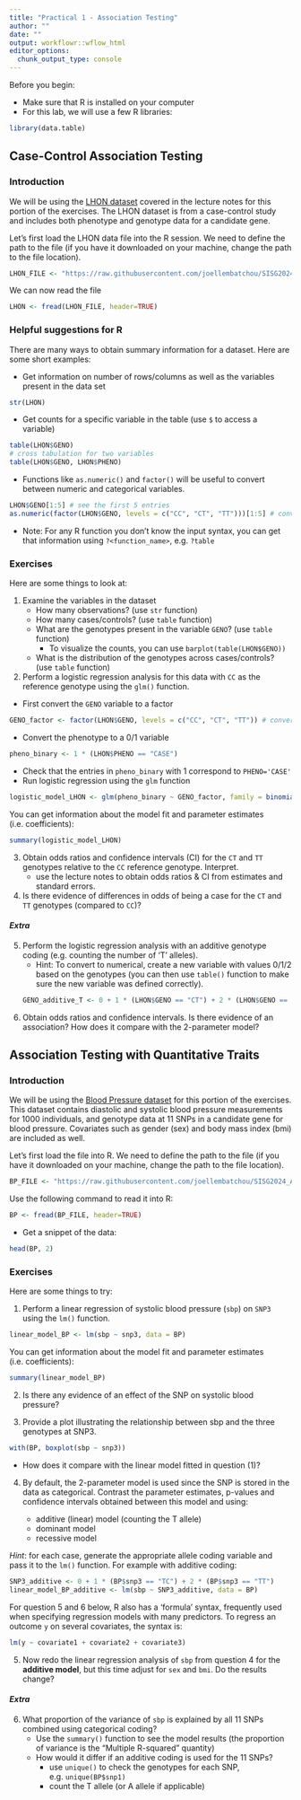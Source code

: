 ```yaml
---
title: "Practical 1 - Association Testing"
author: ""
date: ""
output: workflowr::wflow_html
editor_options:
  chunk_output_type: console
---
```

Before you begin:

* Make sure that R is installed on your computer
* For this lab, we will use a few R libraries:
```r
library(data.table)
```


## Case-Control Association Testing

### Introduction
We will be using the [LHON dataset](https://raw.githubusercontent.com/joellembatchou/SISG2024_Association_Mapping/master/data/LHON.txt) covered in the lecture notes for this portion of the exercises.
The LHON dataset is from a case-control study and includes both phenotype and genotype data for a candidate gene.

Let's first load the LHON data file into the R session. We need to define the path to the file (if you have it downloaded on your machine, change the path to the file location).
```r
LHON_FILE <- "https://raw.githubusercontent.com/joellembatchou/SISG2024_Association_Mapping/master/data/LHON.txt" 
```

We can now read the file
```r
LHON <- fread(LHON_FILE, header=TRUE)
```

### Helpful suggestions for R

There are many ways to obtain summary information for a dataset. Here are some short examples:

* Get information on number of rows/columns as well as the variables present in the data set
```r
str(LHON)
```
* Get counts for a specific variable in the table (use `$` to access a variable)
```r
table(LHON$GENO)
# cross tabulation for two variables
table(LHON$GENO, LHON$PHENO)
```
* Functions like `as.numeric()` and `factor()` will be useful to convert between numeric and categorical variables.
```r
LHON$GENO[1:5] # see the first 5 entries
as.numeric(factor(LHON$GENO, levels = c("CC", "CT", "TT")))[1:5] # convert to numeric specifying the order of the labels
```

* Note: For any R function you don't know the input syntax, you can get that information using `?<function_name>`, e.g. `?table` 


### Exercises
Here are some things to look at:

1. Examine the variables in the dataset
    * How many observations?  (use `str` function)
    * How many cases/controls?  (use `table` function)
    * What are the genotypes present in the variable `GENO`? (use `table` function)
        * To visualize the counts, you can use `barplot(table(LHON$GENO))`
    * What is the distribution of the genotypes across cases/controls? (use `table` function)

2. Perform a logistic regression analysis for this data with `CC` as the reference genotype using the `glm()` function. 

* First convert the `GENO` variable to a factor
```r
GENO_factor <- factor(LHON$GENO, levels = c("CC", "CT", "TT")) # convert to numeric specifying the order of the labels
```

* Convert the phenotype to a 0/1 variable
    
```r
pheno_binary <- 1 * (LHON$PHENO == "CASE")
```
* Check that the entries in `pheno_binary` with 1 correspond to `PHENO='CASE'`
* Run logistic regression using the `glm` function
```r
logistic_model_LHON <- glm(pheno_binary ~ GENO_factor, family = binomial(link = "logit"))
```  
You can get information about the model fit and parameter estimates (i.e. coefficients):
```r
summary(logistic_model_LHON)
```  

3. Obtain odds ratios and confidence intervals (CI) for the `CT` and `TT` genotypes relative to the `CC` reference genotype. Interpret.
    * use the lecture notes to obtain odds ratios & CI from estimates and standard errors.

4. Is there evidence of differences in odds of being a case for the `CT` and `TT` genotypes (compared to `CC`)?

#### *Extra*
5. Perform the logistic regression analysis with an additive genotype coding (e.g. counting the number of 'T' alleles). 
    * Hint: To convert to numerical, create a new variable with values 0/1/2 based on the genotypes (you can then use `table()` function to make sure the new variable was defined correctly).
```r
GENO_additive_T <- 0 + 1 * (LHON$GENO == "CT") + 2 * (LHON$GENO == "TT")
``` 

6. Obtain odds ratios and confidence intervals. Is there evidence of an association? How does it compare with the 2-parameter model?

  
## Association Testing with Quantitative Traits

### Introduction
We will be using the [Blood Pressure dataset](https://raw.githubusercontent.com/joellembatchou/SISG2024_Association_Mapping/master/data/bpdata.csv) for this portion of the exercises.
This dataset contains diastolic and systolic blood pressure measurements for 1000 individuals, and genotype data at 11 SNPs in a candidate gene for blood pressure. Covariates such as gender (sex) and body mass index (bmi) are included as well.

Let's first load the file into R. We need to define the path to the file (if you have it downloaded on your machine, change the path to the file location).
```r
BP_FILE <- "https://raw.githubusercontent.com/joellembatchou/SISG2024_Association_Mapping/master/data/bpdata.csv" 
```

Use the following command to read it into R:
```r
BP <- fread(BP_FILE, header=TRUE)
```

* Get a snippet of the data:
```r
head(BP, 2)
```

### Exercises
Here are some things to try:

1. Perform a linear regression of systolic blood pressure (`sbp`) on `SNP3` using the `lm()` function.
```r
linear_model_BP <- lm(sbp ~ snp3, data = BP)
```  
You can get information about the model fit and parameter estimates (i.e. coefficients):
```r
summary(linear_model_BP)
```  
2. Is there any evidence of an effect of the SNP on systolic blood pressure?

3. Provide a plot illustrating the relationship between sbp and the three genotypes at SNP3.
```r
with(BP, boxplot(sbp ~ snp3))
```

* How does it compare with the linear model fitted in question (1)?

4. By default, the 2-parameter model is used since the SNP is stored in the data as categorical. Contrast the parameter estimates, p-values and confidence intervals obtained between this model and using:

    * additive (linear) model (counting the T allele)
    * dominant model 
    * recessive model

*Hint*: for each case, generate the appropriate allele coding variable and pass it to the `lm()` function. For example with additive coding:
```r
SNP3_additive <- 0 + 1 * (BP$snp3 == "TC") + 2 * (BP$snp3 == "TT")
linear_model_BP_additive <- lm(sbp ~ SNP3_additive, data = BP)
```  


For question 5 and 6 below, R also has a 'formula' syntax, frequently used when specifying regression models with many predictors. To regress an outcome `y` on several covariates, the syntax is:

```r
lm(y ~ covariate1 + covariate2 + covariate3)
```

5. Now redo the linear regression analysis of `sbp` from question 4 for the **additive model**, but this time adjust for `sex` and `bmi`. Do the results change?

#### *Extra*
6. What proportion of the variance of `sbp` is explained by all 11 SNPs combined using categorical coding?
    * Use the `summary()` function to see the model results (the proportion of variance is the "Multiple R-squared" quantity)
    * How would it differ if an additive coding is used for the 11 SNPs? 
       * use `unique()` to check the genotypes for each SNP, e.g. `unique(BP$snp1)`
       * count the T allele (or A allele if applicable)
